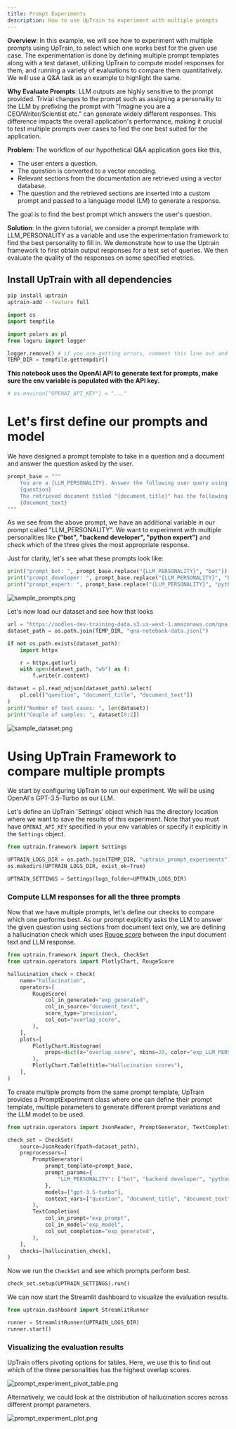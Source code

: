 ```yaml
---
title: Prompt Experiments
description: How to use UpTrain to experiment with multiple prompts
---
```



**Overview**: In this example, we will see how to experiment with multiple prompts using UpTrain, to select which one works best for the given use case. The experimentation is done by defining multiple prompt templates along with a test dataset, utilizing UpTrain to compute model responses for them, and running a variety of evaluations to compare them quantitatively. We will use a Q&A task as an example to highlight the same.


**Why Evaluate Prompts**: LLM outputs are highly sensitive to the prompt provided. Trivial changes to the prompt such as assigning a personality to the LLM by prefixing the prompt with "Imagine you are a CEO/Writer/Scientist etc." can generate widely different responses. This difference impacts the overall application's performance, making it crucial to test multiple prompts over cases to find the one best suited for the application.


**Problem**: The workflow of our hypothetical Q&A application goes like this,
- The user enters a question. 
- The question is converted to a vector encoding.
- Relevant sections from the documentation are retrieved using a vector database. 
- The question and the retrieved sections are inserted into a custom prompt and passed to a language model (LM) to generate a response. 

The goal is to find the best prompt which answers the user's question.


**Solution**: In the given tutorial, we consider a prompt template with LLM_PERSONALITY as a variable and use the experimentation framework to find the best personality to fill in. We demonstrate how to use the Uptrain framework to first obtain output responses for a test set of queries. We then evaluate the quality of the responses on some specified metrics.

## Install UpTrain with all dependencies

```bash
pip install uptrain
uptrain-add --feature full
```

```python
import os
import tempfile

import polars as pl
from loguru import logger

logger.remove() # if you are getting errors, comment this line out and retry
TEMP_DIR = tempfile.gettempdir()
```

**This notebook uses the OpenAI API to generate text for prompts, make sure the env variable is populated with the API key.**

```python
# os.environ["OPENAI_API_KEY"] = "..."
```

# Let's first define our prompts and model


We have designed a prompt template to take in a question and a document and answer the question asked by the user.

```python
prompt_base = """
    You are a {LLM_PERSONALITY}. Answer the following user query using the retrieved document:
    {question}
    The retrieved document titled "{document_title}" has the following text:
    {document_text}
"""
```

As we see from the above prompt, we have an additional variable in our prompt called "LLM_PERSONALITY". We want to experiment with multiple personalities like **("bot", "backend developer", "python expert")** and check which of the three gives the most appropriate response.


Just for clarity, let's see what these prompts look like:

```python
print("prompt_bot: ", prompt_base.replace("{LLM_PERSONALITY}", "bot"))
print("prompt_developer: ", prompt_base.replace("{LLM_PERSONALITY}", "backend developer"))
print("prompt_expert: ", prompt_base.replace("{LLM_PERSONALITY}", "python expert"))
```

![sample_prompts.png](https://github.com/uptrain-ai/uptrain/assets/43818888/3a96ce12-6af1-42bb-8535-bd1a093eb703)

Let's now load our dataset and see how that looks

```python
url = "https://oodles-dev-training-data.s3.us-west-1.amazonaws.com/qna-streamlit-docs.jsonl"
dataset_path = os.path.join(TEMP_DIR, "qna-notebook-data.jsonl")

if not os.path.exists(dataset_path):
    import httpx

    r = httpx.get(url)
    with open(dataset_path, "wb") as f:
        f.write(r.content)

dataset = pl.read_ndjson(dataset_path).select(
    pl.col(["question", "document_title", "document_text"])
)
print("Number of test cases: ", len(dataset))
print("Couple of samples: ", dataset[0:2])
```

![sample_dataset.png](https://github.com/uptrain-ai/uptrain/assets/43818888/6081b07a-4dbb-449f-b9ed-97260a9c86d2)


# Using UpTrain Framework to compare multiple prompts


We start by configuring UpTrain to run our experiment. We will be using OpenAI's GPT-3.5-Turbo as our LLM. 

Let's define an UpTrain 'Settings' object which has the directory location where we want to save the results of this experiment. Note that you must have `OPENAI_API_KEY` specified in your env variables or specify it explicitly in the `Settings` object. 

```python
from uptrain.framework import Settings

UPTRAIN_LOGS_DIR = os.path.join(TEMP_DIR, "uptrain_prompt_experiments")
os.makedirs(UPTRAIN_LOGS_DIR, exist_ok=True)

UPTRAIN_SETTINGS = Settings(logs_folder=UPTRAIN_LOGS_DIR)
```

### Compute LLM responses for all the three prompts


Now that we have multiple prompts, let's define our checks to compare which one performs best. As our prompt explicitly asks the LLM to answer the given question using sections from document text only, we are defining a hallucination check which uses [Rouge score](https://en.wikipedia.org/wiki/ROUGE_(metric)) between the input document text and LLM response.

```python
from uptrain.framework import Check, CheckSet
from uptrain.operators import PlotlyChart, RougeScore

hallucination_check = Check(
    name="hallucination",
    operators=[
        RougeScore(
            col_in_generated="exp_generated",
            col_in_source="document_text",
            score_type="precision",
            col_out="overlap_score",
        ),
    ],
    plots=[
        PlotlyChart.Histogram(
            props=dict(x="overlap_score", nbins=20, color="exp_LLM_PERSONALITY")
        ),
        PlotlyChart.Table(title="Hallucination scores"),
    ],
)
```

To create multiple prompts from the same prompt template, UpTrain provides a PromptExperiment class where one can define their prompt template, multiple parameters to generate different prompt variations and the LLM model to be used. 

```python
from uptrain.operators import JsonReader, PromptGenerator, TextCompletion

check_set = CheckSet(
    source=JsonReader(fpath=dataset_path),
    preprocessors=[
        PromptGenerator(
            prompt_template=prompt_base,
            prompt_params={
                "LLM_PERSONALITY": ["bot", "backend developer", "python expert"]
            },
            models=["gpt-3.5-turbo"],
            context_vars=["question", "document_title", "document_text"],
        ),
        TextCompletion(
            col_in_prompt="exp_prompt",
            col_in_model="exp_model",
            col_out_completion="exp_generated",
        ),
    ],
    checks=[hallucination_check],
)
```

Now we run the `CheckSet` and see which prompts perform best.

```python
check_set.setup(UPTRAIN_SETTINGS).run()
```

We can now start the Streamlit dashboard to visualize the evaluation results. 

```python
from uptrain.dashboard import StreamlitRunner

runner = StreamlitRunner(UPTRAIN_LOGS_DIR)
runner.start()
```

### Visualizing the evaluation results


UpTrain offers pivoting options for tables. Here, we use this to find out which of the three personalities has the highest overlap scores.


![prompt_experiment_pivot_table.png](https://github.com/uptrain-ai/uptrain/assets/43818888/1d501d2b-6e43-409d-ac58-d3436c045ee8)


Alternatively, we could look at the distribution of hallucination scores across different prompt parameters. 


![prompt_experiment_plot.png](https://github.com/uptrain-ai/uptrain/assets/43818888/ba3ab292-c06d-4b47-9843-7618b2334def)

